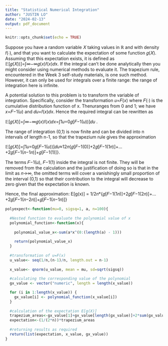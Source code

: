 ```yaml
---
title: "Statistical Numerical Integration"
author: "JUSTIN LO"
date: "2024-02-13"
output: pdf_document
---
```


```r
knitr::opts_chunk$set(echo = TRUE)
```
Suppose you have a random variable 𝑋 taking values in ℝ and with density 𝑓(⋅), and that you want to calculate the expectation of some function 𝑔(𝑋). Assuming that this expectation exists, it is defined as 𝔼[𝑔(𝑋))]=∫∞−∞𝑔(𝑥)𝑓(𝑥)𝑑x. If the integral can't be done analytically then you might consider using numerical methods to evaluate it. The trapezium rule, encountered in the Week 3 self-study materials, is one such method. However, it can only be used for integrals over a finite range: the range of integration here is infinite.

A potential solution to this problem is to transform the variable of integration. Specifically, consider the transformation 𝑢=𝐹(𝑥) where 𝐹(⋅) is the cumulative distribution function of x. Then𝑢ranges from 0 and 1; we have 𝑥=𝐹−1(𝑢) and 𝑑𝑢=𝑓(𝑥)𝑑𝑥. Hence the required integral can be rewritten as

𝔼[𝑔(𝑋)]=∫∞−∞𝑔(𝑥)𝑓(𝑥)𝑑𝑥=∫1𝑢=0𝑔[𝐹−1(𝑢))]𝑑𝑢 .

The range of integration (0,1) is now finite and can be divided into n intervals of length n-1, so that the trapezium rule gives the approximation

𝔼[𝑔(𝑋)]=∫1𝑢=0𝑔[𝐹−1(𝑢))]𝑑𝑢≈12𝑛{𝑔[𝐹−1(0)]+2𝑔[𝐹−1(1𝑛)]+…+2𝑔[𝐹−1(𝑛−1𝑛)]+𝑔[𝐹−1(1)]}.

The terms 𝐹−1(𝑢), 𝐹−1(1) inside the integral is not finite. They will be removed from the calculation and the justification of doing so is that in the limit as 𝑛→∞, the omitted terms will cover a vanishingly small proportion of the interval (0,1) so that their contribution to the integral will decrease to zero given that the expectation is known.

Hence, the final approximation:
E[g(x)] = 1/2𝑛*{𝑔[𝐹−1(1𝑛)]+2𝑔[𝐹−1(2𝑛)]+…+2𝑔[𝐹−1(𝑛−2𝑛)]+𝑔[𝐹−1(𝑛−1𝑛)]}

```r

polyexpect<-function(mu=0, sigsq=1, a, n=100){
  
  #Nested function to evaluate the polynomial value of x
  polynomial_function<-function(x){
    
    polynomial_value_x<-sum(a*x^(0:(length(a) - 1)))
    
    return(polynomial_value_x)
  }
  
  #transformation of u=F(x)
  u_value<- seq(1/n,(n-1)/n, length.out = n-1)
  
  x_value<- qnorm(u_value, mean = mu, sd=sqrt(sigsq))
  
  #calculating the corresponding value of the polynomial
  gx_value <- vector("numeric", length = length(x_value))

  for (i in 1:length(x_value)) {
    gx_value[i] <- polynomial_function(x_value[i])
  }
  
  #calculation of the expectation E[g(X)]
  trapezium_areas<-gx_value[1]+gx_value[length(gx_value)]+2*sum(gx_value[2:length(gx_value)-1])
  expectation<-(1/(2*n))*trapezium_areas
  
  #returning results as required
  return(list(expectation, x_value, gx_value))
}
```


